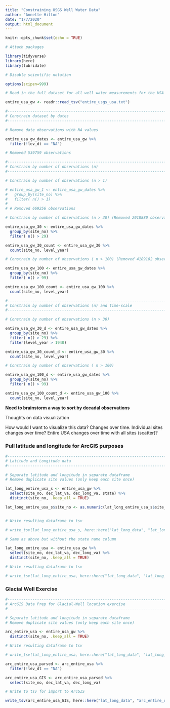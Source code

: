 ```yaml
---
title: "Constraining USGS Well Water Data"
author: "Annette Hilton"
date: "1/7/2020"
output: html_document
---
```


```r
knitr::opts_chunk$set(echo = TRUE)
```

```r
# Attach packages

library(tidyverse)
library(here)
library(lubridate)

# Disable scientific notation 

options(scipen=999)

```

```r

# Read in the full dataset for all well water measurements for the USA 

entire_usa_gw <- readr::read_tsv("entire_usgs_usa.txt")

```

```r
#----------------------------------------------------------------------------------------------------------
# Constrain dataset by dates 
#----------------------------------------------------------------------------------------------------------

# Remove date observations with NA values 

entire_usa_gw_dates <- entire_usa_gw %>% 
  filter(!lev_dt == "NA")

# Removed 539759 observations


```

```r
#--------------------------------------------------------------------------------------------------------
# Constrain by number of observations (n) 
#--------------------------------------------------------------------------------------------------------

# Constrain by number of observations (n > 1) 

# entire_usa_gw_1 <- entire_usa_gw_dates %>% 
#   group_by(site_no) %>% 
#   filter( n() > 1)
# 
# # Removed 669256 observations 

# Constrain by number of observations (n > 30) (Removed 2018880 observations)

entire_usa_gw_30 <- entire_usa_gw_dates %>%
  group_by(site_no) %>%
  filter( n() > 29)

entire_usa_gw_30_count <- entire_usa_gw_30 %>%
  count(site_no, level_year)

# Constrain by number of observations ( n > 100) (Removed 4189182 observations)

entire_usa_gw_100 <- entire_usa_gw_dates %>%
  group_by(site_no) %>%
  filter( n() > 99)

entire_usa_gw_100_count <- entire_usa_gw_100 %>%
  count(site_no, level_year)

```



```r
#--------------------------------------------------------------------------------------------------------
# Constrain by number of observations (n) and time-scale 
#--------------------------------------------------------------------------------------------------------

# Constrain by number of observations (n > 30) 

entire_usa_gw_30_d <- entire_usa_gw_dates %>% 
  group_by(site_no) %>% 
  filter( n() > 29) %>% 
  filter(level_year > 1940)

entire_usa_gw_30_count_d <- entire_usa_gw_30 %>% 
  count(site_no, level_year)

# Constrain by number of observations ( n > 100) 

entire_usa_gw_100_d <- entire_usa_gw_dates %>% 
  group_by(site_no) %>% 
  filter( n() > 99) 

entire_usa_gw_100_count_d <- entire_usa_gw_100 %>% 
  count(site_no, level_year)
```


**Need to brainstorm a way to sort by decadal observations**

Thoughts on data visualization 

How would I want to visualize this data? 
Changes over time. Individual sites changes over time? Entire USA changes over time with all sites (scatter)? 

### Pull latitude and longitude for ArcGIS purposes 

```r
#---------------------------------------------------------------------------------------------------------
# Latitude and Longitude data
#---------------------------------------------------------------------------------------------------------

# Separate latitude and longitude in separate dataframe 
# Remove duplicate site values (only keep each site once)

lat_long_entire_usa_s <- entire_usa_gw %>% 
  select(site_no, dec_lat_va, dec_long_va, state) %>% 
  distinct(site_no, .keep_all = TRUE)

lat_long_entire_usa_s$site_no <- as.numeric(lat_long_entire_usa_s$site_no)


# Write resulting dataframe to tsv 

# write_tsv(lat_long_entire_usa_s, here::here("lat_long_data", "lat_long_entire_usa_s.txt"))

# Same as above but without the state name column 

lat_long_entire_usa <- entire_usa_gw %>% 
  select(site_no, dec_lat_va, dec_long_va) %>% 
  distinct(site_no, .keep_all = TRUE) 

# Write resulting dataframe to tsv 

# write_tsv(lat_long_entire_usa, here::here("lat_long_data", "lat_long_entire_usa.txt"))

```

### Glacial Well Exercise 
```r
#---------------------------------------------------------------------------------------------------------
# ArcGIS Data Prep for Glacial-Well location exercise 
#---------------------------------------------------------------------------------------------------------

# Separate latitude and longitude in separate dataframe 
# Remove duplicate site values (only keep each site once)

arc_entire_usa <- entire_usa_gw %>% 
  distinct(site_no, .keep_all = TRUE) 

# Write resulting dataframe to tsv 

# write_tsv(lat_long_entire_usa, here::here("lat_long_data", "lat_long_entire_usa.txt"))

arc_entire_usa_parsed <- arc_entire_usa %>% 
  filter(!lev_dt == "NA") 

arc_entire_usa_GIS <- arc_entire_usa_parsed %>% 
  select(site_no, dec_lat_va, dec_long_va) 

# Write to tsv for import to ArcGIS 

write_tsv(arc_entire_usa_GIS, here::here("lat_long_data", "arc_entire_usa_glacial.txt"))
```

